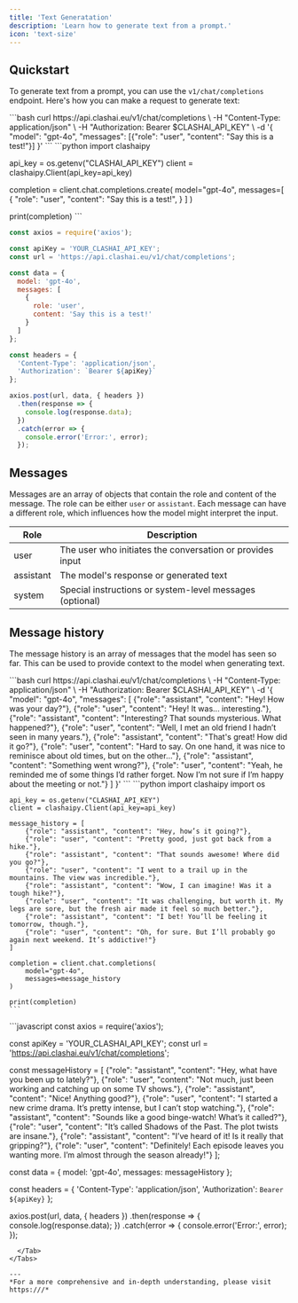 ```yaml
---
title: 'Text Generatation'
description: 'Learn how to generate text from a prompt.'
icon: 'text-size'
---
```


## Quickstart
To generate text from a prompt, you can use the `v1/chat/completions` endpoint. Here's how you can make a request to generate text:

<Tabs>
  <Tab title="cURL">
  ```bash
curl https://api.clashai.eu/v1/chat/completions \
  -H "Content-Type: application/json" \
  -H "Authorization: Bearer $CLASHAI_API_KEY" \
  -d '{
     "model": "gpt-4o",
     "messages": [{"role": "user", "content": "Say this is a test!"}]
   }'
  ```
  </Tab>
  <Tab title="Python">
    ```python
import clashaipy

api_key = os.getenv("CLASHAI_API_KEY")
client = clashaipy.Client(api_key=api_key)

completion = client.chat.completions.create(
    model="gpt-4o",
    messages=[
        {
            "role": "user",
            "content": "Say this is a test!",
        }
    ]
)

print(completion)
	```
  </Tab>
  <Tab title="JavaScript">
```javascript
const axios = require('axios');

const apiKey = 'YOUR_CLASHAI_API_KEY';
const url = 'https://api.clashai.eu/v1/chat/completions';

const data = {
  model: 'gpt-4o',
  messages: [
    {
      role: 'user',
      content: 'Say this is a test!'
    }
  ]
};

const headers = {
  'Content-Type': 'application/json',
  'Authorization': `Bearer ${apiKey}`
};

axios.post(url, data, { headers })
  .then(response => {
    console.log(response.data);
  })
  .catch(error => {
    console.error('Error:', error);
  });

```
  </Tab>
</Tabs>

## Messages

Messages are an array of objects that contain the role and content of the message. The role can be either `user` or `assistant`. Each message can have a different role, which influences how the model might interpret the input.

| Role     | Description                                                |
| -------- | ---------------------------------------------------------- |
| user     | The user who initiates the conversation or provides input |
| assistant| The model's response or generated text                     |
| system   | Special instructions or system-level messages (optional)  |

## Message history

The message history is an array of messages that the model has seen so far. This can be used to provide context to the model when generating text.

<Tabs>
  <Tab title="cURL">
  ```bash
  curl https://api.clashai.eu/v1/chat/completions \
    -H "Content-Type: application/json" \
    -H "Authorization: Bearer $CLASHAI_API_KEY" \
    -d '{
       "model": "gpt-4o",
       "messages": [
        {"role": "assistant", "content": "Hey! How was your day?"}, 
		{"role": "user", "content": "Hey! It was... interesting."}, 
		{"role": "assistant", "content": "Interesting? That sounds mysterious. What happened?"}, 
		{"role": "user", "content": "Well, I met an old friend I hadn’t seen in many years."}, 
		{"role": "assistant", "content": "That's great! How did it go?"},
		{"role": "user", "content": "Hard to say. On one hand, it was nice to reminisce about old times, but on the other..."}, 
		{"role": "assistant", "content": "Something went wrong?"},
		{"role": "user", "content": "Yeah, he reminded me of some things I’d rather forget. Now I’m not sure if I’m happy about the meeting or not."}
       ]
     }'
  ```
  </Tab>
  <Tab title="Python">
    ```python
    import clashaipy
    import os

    api_key = os.getenv("CLASHAI_API_KEY")
    client = clashaipy.Client(api_key=api_key)

    message_history = [
		{"role": "assistant", "content": "Hey, how’s it going?"}, 
		{"role": "user", "content": "Pretty good, just got back from a hike."},
		{"role": "assistant", "content": "That sounds awesome! Where did you go?"}, 
		{"role": "user", "content": "I went to a trail up in the mountains. The view was incredible."}, 
		{"role": "assistant", "content": "Wow, I can imagine! Was it a tough hike?"}, 
		{"role": "user", "content": "It was challenging, but worth it. My legs are sore, but the fresh air made it feel so much better."}, 
		{"role": "assistant", "content": "I bet! You’ll be feeling it tomorrow, though."}, 
		{"role": "user", "content": "Oh, for sure. But I’ll probably go again next weekend. It’s addictive!"}
    ]

    completion = client.chat.completions(
        model="gpt-4o",
        messages=message_history
    )

    print(completion)
    ```
  </Tab>
  <Tab title="JavaScript">
```javascript
const axios = require('axios');

const apiKey = 'YOUR_CLASHAI_API_KEY';
const url = 'https://api.clashai.eu/v1/chat/completions';

const messageHistory = [
  {"role": "assistant", "content": "Hey, what have you been up to lately?"},
  {"role": "user", "content": "Not much, just been working and catching up on some TV shows."}, 
  {"role": "assistant", "content": "Nice! Anything good?"}, 
  {"role": "user", "content": "I started a new crime drama. It’s pretty intense, but I can’t stop watching."}, 
  {"role": "assistant", "content": "Sounds like a good binge-watch! What’s it called?"}, 
  {"role": "user", "content": "It’s called Shadows of the Past. The plot twists are insane."}, 
  {"role": "assistant", "content": "I’ve heard of it! Is it really that gripping?"}, 
  {"role": "user", "content": "Definitely! Each episode leaves you wanting more. I’m almost through the season already!"}
];

const data = {
  model: 'gpt-4o',
  messages: messageHistory
};

const headers = {
  'Content-Type': 'application/json',
  'Authorization': `Bearer ${apiKey}`
};

axios.post(url, data, { headers })
  .then(response => {
    console.log(response.data);
  })
  .catch(error => {
    console.error('Error:', error);
  });
```
  </Tab>
</Tabs>

---
*For a more comprehensive and in-depth understanding, please visit https:///*
